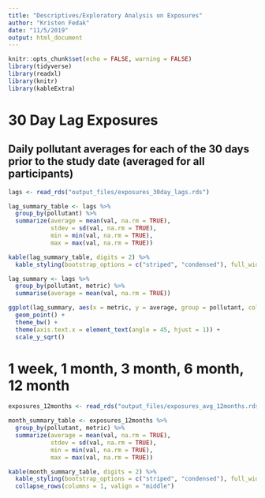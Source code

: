 ```yaml
---
title: "Descriptives/Exploratory Analysis on Exposures"
author: "Kristen Fedak"
date: "11/5/2019"
output: html_document
---
```


```r
knitr::opts_chunk$set(echo = FALSE, warning = FALSE)
library(tidyverse)
library(readxl)
library(knitr)
library(kableExtra)
```

# 30 Day Lag Exposures

## Daily pollutant averages for each of the 30 days prior to the study date (averaged for all participants)

```r
lags <- read_rds("output_files/exposures_30day_lags.rds")
```

```r
lag_summary_table <- lags %>%
  group_by(pollutant) %>%
  summarize(average = mean(val, na.rm = TRUE),
            stdev = sd(val, na.rm = TRUE),
            min = min(val, na.rm = TRUE),
            max = max(val, na.rm = TRUE))

kable(lag_summary_table, digits = 2) %>% 
  kable_styling(bootstrap_options = c("striped", "condensed"), full_width = F) 
```

```r
lag_summary <- lags %>%
  group_by(pollutant, metric) %>%
  summarise(average = mean(val, na.rm = TRUE))
```

```r
ggplot(lag_summary, aes(x = metric, y = average, group = pollutant, color =pollutant)) +
  geom_point() + 
  theme_bw() +
  theme(axis.text.x = element_text(angle = 45, hjust = 1)) +
  scale_y_sqrt()
```

# 1 week, 1 month, 3 month, 6 month, 12 month

```r
exposures_12months <- read_rds("output_files/exposures_avg_12months.rds")
```

```r
month_summary_table <- exposures_12months %>%
  group_by(pollutant, metric) %>%
  summarize(average = mean(val, na.rm = TRUE),
            stdev = sd(val, na.rm = TRUE),
            min = min(val, na.rm = TRUE),
            max = max(val, na.rm = TRUE))

kable(month_summary_table, digits = 2) %>% 
  kable_styling(bootstrap_options = c("striped", "condensed"), full_width = F) %>%
  collapse_rows(columns = 1, valign = "middle")
```




